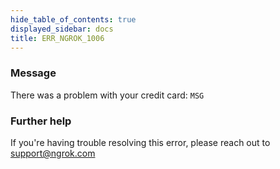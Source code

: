 ```yaml
---
hide_table_of_contents: true
displayed_sidebar: docs
title: ERR_NGROK_1006
---
```



### Message

There was a problem with your credit card: `MSG`

<ErrorDetails />

### Further help

If you're having trouble resolving this error, please reach out to [support@ngrok.com](mailto:support@ngrok.com?subject=Help%20with%20ERR_NGROK_1006)
